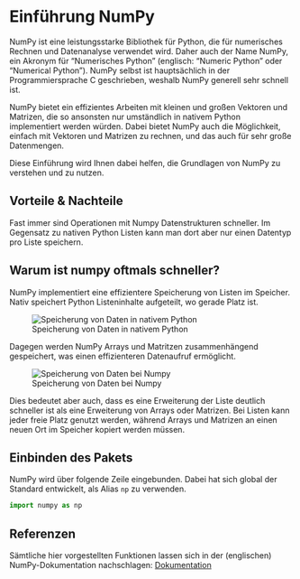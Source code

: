 # Einführung NumPy

NumPy ist eine leistungsstarke Bibliothek für Python, die für numerisches 
Rechnen und Datenanalyse verwendet wird. Daher auch der Name NumPy, ein Akronym 
für "Numerisches Python" (englisch: "Numeric Python" oder "Numerical Python"). 
NumPy selbst ist hauptsächlich in der Programmiersprache C geschrieben, weshalb
NumPy generell sehr schnell ist. 

NumPy bietet ein effizientes Arbeiten mit kleinen und großen Vektoren und 
Matrizen, die so ansonsten nur umständlich in nativem Python implementiert 
werden würden. Dabei bietet NumPy auch die Möglichkeit, einfach mit Vektoren und 
Matrizen zu rechnen, und das auch für sehr große Datenmengen.

Diese Einführung wird Ihnen dabei helfen, die Grundlagen von NumPy zu verstehen 
und zu nutzen.

## Vorteile & Nachteile

Fast immer sind Operationen mit Numpy Datenstrukturen schneller. Im Gegensatz zu
nativen Python Listen kann man dort aber nur einen Datentyp pro Liste speichern.

::: {.callout-note collapse="true"}
## Warum ist numpy oftmals schneller?

NumPy implementiert eine effizientere Speicherung von Listen im Speicher. 
Nativ speichert Python Listeninhalte aufgeteilt, wo gerade Platz ist.

![Speicherung von Daten in nativem Python](skript/00-bilder/data_memory_list.svg){#fig-python_memory fig-alt="Sequentielle Daten werden an zufälligen Orten im Speicher gespeichert"}

Dagegen werden NumPy Arrays und Matritzen zusammenhängend gespeichert, was einen
effizienteren Datenaufruf ermöglicht. 

![Speicherung von Daten bei Numpy](../skript/00-bilder/data_memory_numpy.svg){#fig-numpy_memory fig-alt="Sequentielle Daten werden an einem Ort im Speicher sequentiell gespeichert"}

Dies bedeutet aber auch, dass es eine Erweiterung der Liste deutlich schneller 
ist als eine Erweiterung von Arrays oder Matrizen. Bei Listen kann jeder 
freie Platz genutzt werden, während Arrays und Matrizen an einen neuen Ort im 
Speicher kopiert werden müssen.

:::

## Einbinden des Pakets

NumPy wird über folgende Zeile eingebunden. Dabei hat sich global der Standard 
entwickelt, als Alias `np` zu verwenden.

```python
import numpy as np
```

## Referenzen

Sämtliche hier vorgestellten Funktionen lassen sich in der (englischen) 
NumPy-Dokumentation nachschlagen: [Dokumentation](https://numpy.org/doc/)



